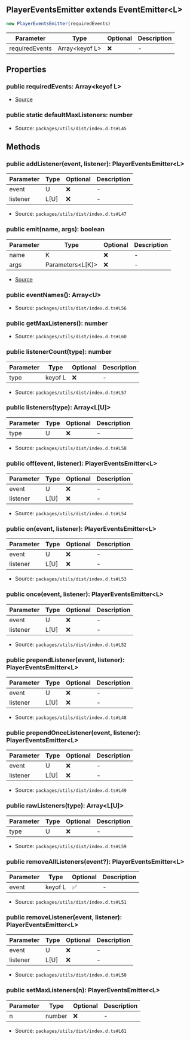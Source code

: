## PlayerEventsEmitter extends EventEmitter\<L>

```typescript
new PlayerEventsEmitter(requiredEvents)
```
| Parameter | Type | Optional | Description |
| ----------- | ----------- | ----------- | ----------- |
| requiredEvents | Array\<keyof L> | ❌ | - |

## Properties
### public  requiredEvents: Array\<keyof L>
- [Source](https://github.com/Androz2091/discord-player/blob/3861a2c/packages/discord-player/src/utils/PlayerEventsEmitter.ts#L7)
### public static defaultMaxListeners: number
- Source: `packages/utils/dist/index.d.ts#L45`
## Methods
### public  addListener(event, listener): PlayerEventsEmitter\<L>
| Parameter | Type | Optional | Description |
| ----------- | ----------- | ----------- | ----------- |
| event | U | ❌ | - |
| listener | L\[U] | ❌ | - |


- Source: `packages/utils/dist/index.d.ts#L47`
### public  emit(name, args): boolean
| Parameter | Type | Optional | Description |
| ----------- | ----------- | ----------- | ----------- |
| name | K | ❌ | - |
| args | Parameters\<L\[K]> | ❌ | - |


- [Source](https://github.com/Androz2091/discord-player/blob/3861a2c/packages/discord-player/src/utils/PlayerEventsEmitter.ts#L11)
### public  eventNames(): Array\<U>
- Source: `packages/utils/dist/index.d.ts#L56`
### public  getMaxListeners(): number
- Source: `packages/utils/dist/index.d.ts#L60`
### public  listenerCount(type): number
| Parameter | Type | Optional | Description |
| ----------- | ----------- | ----------- | ----------- |
| type | keyof L | ❌ | - |


- Source: `packages/utils/dist/index.d.ts#L57`
### public  listeners(type): Array\<L\[U]>
| Parameter | Type | Optional | Description |
| ----------- | ----------- | ----------- | ----------- |
| type | U | ❌ | - |


- Source: `packages/utils/dist/index.d.ts#L58`
### public  off(event, listener): PlayerEventsEmitter\<L>
| Parameter | Type | Optional | Description |
| ----------- | ----------- | ----------- | ----------- |
| event | U | ❌ | - |
| listener | L\[U] | ❌ | - |


- Source: `packages/utils/dist/index.d.ts#L54`
### public  on(event, listener): PlayerEventsEmitter\<L>
| Parameter | Type | Optional | Description |
| ----------- | ----------- | ----------- | ----------- |
| event | U | ❌ | - |
| listener | L\[U] | ❌ | - |


- Source: `packages/utils/dist/index.d.ts#L53`
### public  once(event, listener): PlayerEventsEmitter\<L>
| Parameter | Type | Optional | Description |
| ----------- | ----------- | ----------- | ----------- |
| event | U | ❌ | - |
| listener | L\[U] | ❌ | - |


- Source: `packages/utils/dist/index.d.ts#L52`
### public  prependListener(event, listener): PlayerEventsEmitter\<L>
| Parameter | Type | Optional | Description |
| ----------- | ----------- | ----------- | ----------- |
| event | U | ❌ | - |
| listener | L\[U] | ❌ | - |


- Source: `packages/utils/dist/index.d.ts#L48`
### public  prependOnceListener(event, listener): PlayerEventsEmitter\<L>
| Parameter | Type | Optional | Description |
| ----------- | ----------- | ----------- | ----------- |
| event | U | ❌ | - |
| listener | L\[U] | ❌ | - |


- Source: `packages/utils/dist/index.d.ts#L49`
### public  rawListeners(type): Array\<L\[U]>
| Parameter | Type | Optional | Description |
| ----------- | ----------- | ----------- | ----------- |
| type | U | ❌ | - |


- Source: `packages/utils/dist/index.d.ts#L59`
### public  removeAllListeners(event?): PlayerEventsEmitter\<L>
| Parameter | Type | Optional | Description |
| ----------- | ----------- | ----------- | ----------- |
| event | keyof L | ✅ | - |


- Source: `packages/utils/dist/index.d.ts#L51`
### public  removeListener(event, listener): PlayerEventsEmitter\<L>
| Parameter | Type | Optional | Description |
| ----------- | ----------- | ----------- | ----------- |
| event | U | ❌ | - |
| listener | L\[U] | ❌ | - |


- Source: `packages/utils/dist/index.d.ts#L50`
### public  setMaxListeners(n): PlayerEventsEmitter\<L>
| Parameter | Type | Optional | Description |
| ----------- | ----------- | ----------- | ----------- |
| n | number | ❌ | - |


- Source: `packages/utils/dist/index.d.ts#L61`
